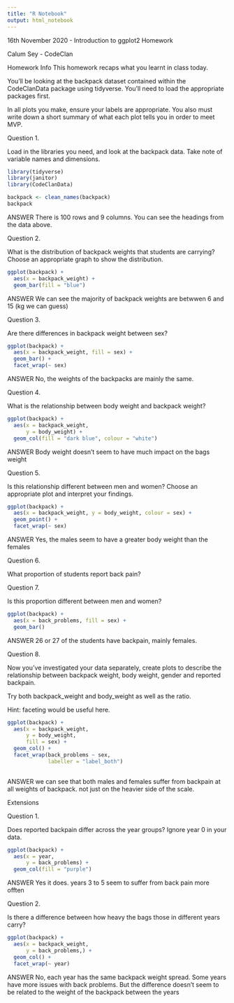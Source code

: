 ```yaml
---
title: "R Notebook"
output: html_notebook
---
```


16th November 2020 - Introduction to ggplot2 Homework

Calum Sey - CodeClan


Homework Info
This homework recaps what you learnt in class today.

You’ll be looking at the backpack dataset contained within the CodeClanData package using tidyverse. You’ll need to load the appropriate packages first.

In all plots you make, ensure your labels are appropriate. You also must write down a short summary of what each plot tells you in order to meet MVP.


Question 1.

Load in the libraries you need, and look at the backpack data. Take note of variable names and dimensions.

```r
library(tidyverse)
library(janitor)
library(CodeClanData)
```

```r
backpack <- clean_names(backpack)
backpack
```
ANSWER
There is 100 rows and 9 columns. You can see the headings from the data above.


Question 2.

What is the distribution of backpack weights that students are carrying? Choose an appropriate graph to show the distribution.

```r
ggplot(backpack) +
  aes(x = backpack_weight) +
  geom_bar(fill = "blue")
```
ANSWER
We can see the majority of backpack weights are betwwen 6 and 15 (kg we can guess)


Question 3.

Are there differences in backpack weight between sex?

```r
ggplot(backpack) +
  aes(x = backpack_weight, fill = sex) +
  geom_bar() +
  facet_wrap(~ sex)

```
ANSWER
No, the weights of the backpacks are mainly the same.


Question 4.

What is the relationship between body weight and backpack weight?

```r
ggplot(backpack) +
  aes(x = backpack_weight,
      y = body_weight) +
  geom_col(fill = "dark blue", colour = "white")
```
ANSWER 
Body weight doesn't seem to have much impact on the bags weight



Question 5.

Is this relationship different between men and women? Choose an appropriate plot and interpret your findings.

```r
ggplot(backpack) +
  aes(x = backpack_weight, y = body_weight, colour = sex) +
  geom_point() +
  facet_wrap(~ sex)
```
ANSWER
Yes, the males seem to have a greater body weight than the females


Question 6.

What proportion of students report back pain?

Question 7.

Is this proportion different between men and women?

```r
ggplot(backpack) +
  aes(x = back_problems, fill = sex) +
  geom_bar()
```
ANSWER
26 or 27 of the students have backpain, mainly females.


Question 8.

Now you’ve investigated your data separately, create plots to describe the relationship between backpack weight, body weight, gender and reported backpain.

Try both backpack_weight and body_weight as well as the ratio.

Hint: faceting would be useful here.


```r
ggplot(backpack) +
  aes(x = backpack_weight,
      y = body_weight,
      fill = sex) +
  geom_col() +
  facet_wrap(back_problems ~ sex, 
             labeller = "label_both")
  
```
ANSWER
we can see that both males and females suffer from backpain at all weights of backpack. not just on the heavier side of the scale.




Extensions

Question 1.

Does reported backpain differ across the year groups? Ignore year 0 in your data.

```r
ggplot(backpack) +
  aes(x = year,
      y = back_problems) +
  geom_col(fill = "purple")
```
ANSWER
Yes it does. years 3 to 5 seem to suffer from back pain more offten



Question 2.

Is there a difference between how heavy the bags those in different years carry?

```r
ggplot(backpack) +
  aes(x = backpack_weight,
      y = back_problems,) +
  geom_col() +
  facet_wrap(~ year)

```
ANSWER
No, each year has the same backpack weight spread. Some years have more issues with back problems. But the difference doesn't seem to be related to the weight of the backpack between the years



